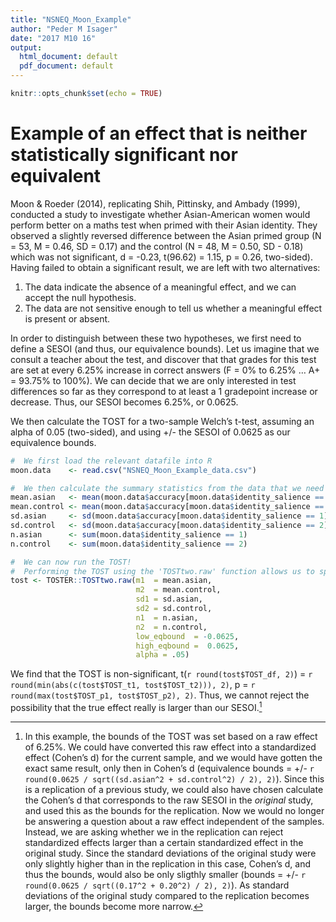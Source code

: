```yaml
---
title: "NSNEQ_Moon_Example"
author: "Peder M Isager"
date: "2017 M10 16"
output:
  html_document: default
  pdf_document: default
---
```


```r
knitr::opts_chunk$set(echo = TRUE)
```
# Example of an effect that is neither statistically significant nor equivalent

Moon & Roeder (2014), replicating Shih, Pittinsky, and Ambady (1999), conducted a study to investigate whether Asian-American women would perform better on a maths test when primed with their Asian identity. They observed a slightly reversed difference between the Asian primed group (N = 53, M = 0.46, SD = 0.17) and the control (N = 48, M = 0.50, SD - 0.18) which was not significant, d = -0.23, t(96.62) = 1.15, p = 0.26, two-sided). Having failed to obtain a significant result, we are left with two alternatives:

1. The data indicate the absence of a meaningful effect, and we can accept the null hypothesis.
2. The data are not sensitive enough to tell us whether a meaningful effect is present or absent. 

In order to distinguish between these two hypotheses, we first need to define a SESOI (and thus, our equivalence bounds). Let us imagine that we consult a teacher about the test, and discover that that grades for this test are set at every 6.25% increase in correct answers (F = 0% to 6.25% ... A+ = 93.75% to 100%). We can decide that we are only interested in test differences so far as they correspond to at least a 1 gradepoint increase or decrease. Thus, our SESOI becomes 6.25%, or 0.0625. 

We then calculate the TOST for a two-sample Welch’s t-test, assuming an alpha of 0.05 (two-sided), and using +/- the SESOI of 0.0625 as our equivalence bounds.

```r

#  We first load the relevant datafile into R
moon.data    <- read.csv("NSNEQ_Moon_Example_data.csv") 

#  We then calculate the summary statistics from the data that we need in the TOST calculation below
mean.asian   <- mean(moon.data$accuracy[moon.data$identity_salience == 1])
mean.control <- mean(moon.data$accuracy[moon.data$identity_salience == 2])
sd.asian     <- sd(moon.data$accuracy[moon.data$identity_salience == 1])
sd.control   <- sd(moon.data$accuracy[moon.data$identity_salience == 2])
n.asian      <- sum(moon.data$identity_salience == 1)
n.control    <- sum(moon.data$identity_salience == 2)

#  We can now run the TOST!
#  Performing the TOST using the 'TOSTtwo.raw' function allows us to specify equivalence bounds in raw values
tost <- TOSTER::TOSTtwo.raw(m1  = mean.asian,
                            m2  = mean.control,
                            sd1 = sd.asian,
                            sd2 = sd.control,
                            n1  = n.asian,
                            n2  = n.control,
                            low_eqbound  = -0.0625,
                            high_eqbound =  0.0625,
                            alpha = .05)
```

We find that the TOST is non-significant, t(`r round(tost$TOST_df, 2)`) = `r round(min(abs(c(tost$TOST_t1, tost$TOST_t2))), 2)`, p = `r round(max(tost$TOST_p1, tost$TOST_p2), 2)`. Thus, we cannot reject the possibility that the true effect really is larger than our SESOI.[^footnote]

[^footnote]: In this example, the bounds of the TOST was set based on a raw effect of 6.25%. We could have converted this raw effect into a standardized effect (Cohen's d) for the current sample, and we would have gotten the exact same result, only then in Cohen's d (equivalence bounds = +/- `r round(0.0625 / sqrt((sd.asian^2 + sd.control^2) / 2), 2)`). Since this is a replication of a previous study, we could also have chosen calculate the Cohen's d that corresponds to the raw SESOI in the *original* study, and used this as the bounds for the replication. Now we would no longer be answering a question about a raw effect independent of the samples. Instead, we are asking whether we in the replication can reject standardized effects larger than a certain standardized effect in the original study. Since the standard deviations of the original study were only slightly higher than in the replication in this case, Cohen's d, and thus the bounds, would also be only sligthly smaller (bounds = +/- `r round(0.0625 / sqrt((0.17^2 + 0.20^2) / 2), 2)`). As standard deviations of the original study compared to the replication becomes larger, the bounds become more narrow.
